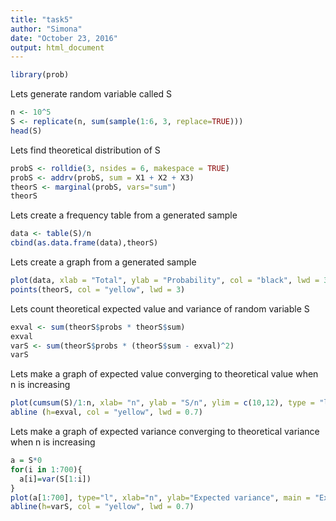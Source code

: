 ```yaml
---
title: "task5"
author: "Simona"
date: "October 23, 2016"
output: html_document
---
```

```r
library(prob)
```
Lets generate random variable called S
```r
n <- 10^5
S <- replicate(n, sum(sample(1:6, 3, replace=TRUE)))
head(S)
```
Lets find theoretical distribution of S
```r
probS <- rolldie(3, nsides = 6, makespace = TRUE)
probS <- addrv(probS, sum = X1 + X2 + X3)
theorS <- marginal(probS, vars="sum")
theorS
```
Lets create a frequency table from a generated sample
```r
data <- table(S)/n
cbind(as.data.frame(data),theorS)
```
Lets create a graph from a generated sample
```r
plot(data, xlab = "Total", ylab = "Probability", col = "black", lwd = 3)
points(theorS, col = "yellow", lwd = 3)
```
Lets count theoretical expected value and variance of random variable S
```r
exval <- sum(theorS$probs * theorS$sum)
exval
varS <- sum(theorS$probs * (theorS$sum - exval)^2)
varS
```
Lets make a graph of expected value converging to theoretical value when n is increasing
```r
plot(cumsum(S)/1:n, xlab= "n", ylab = "S/n", ylim = c(10,12), type = "l", main = "Expected value converging to theoretical value", xlim = c(0,700))
abline (h=exval, col = "yellow", lwd = 0.7)
```
Lets make a graph of expected variance converging to theoretical variance when n is increasing
```r
a = S*0
for(i in 1:700){
  a[i]=var(S[1:i])
}
plot(a[1:700], type="l", xlab="n", ylab="Expected variance", main = "Expected variance converging to theoretical variance")
abline(h=varS, col = "yellow", lwd = 0.7)
```

